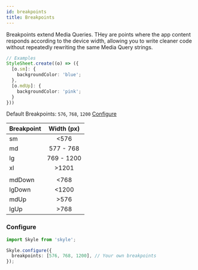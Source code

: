 ```yaml
---
id: breakpoints
title: Breakpoints
---
```


Breakpoints extend Media Queries. THey are points where the app content responds according to the device width, allowing
you to write cleaner code without repeatedly rewriting the same Media Query strings.

```ts
// Examples
StyleSheet.create((o) => ({
  [o.sm]: {
    backgroundColor: 'blue';
  },
  [o.mdUp]: {
    backgroundColor: 'pink';
  }
}))
```

Default Breakpoints: `576`, `768`, `1200` [Configure](#configure)

| Breakpoint | Width (px) |
| ---------- | :--------: |
| sm         |    <576    |
| md         | 577 - 768  |
| lg         | 769 - 1200 |
| xl        |   >1201    |
|            |            |
| mdDown     |    <768    |
| lgDown     |   <1200    |
| mdUp       |    >576    |
| lgUp       |    >768    |

### Configure

```ts
import Skyle from 'skyle';

Skyle.configure({
  breakpoints: [576, 768, 1200], // Your own breakpoints
});
```
